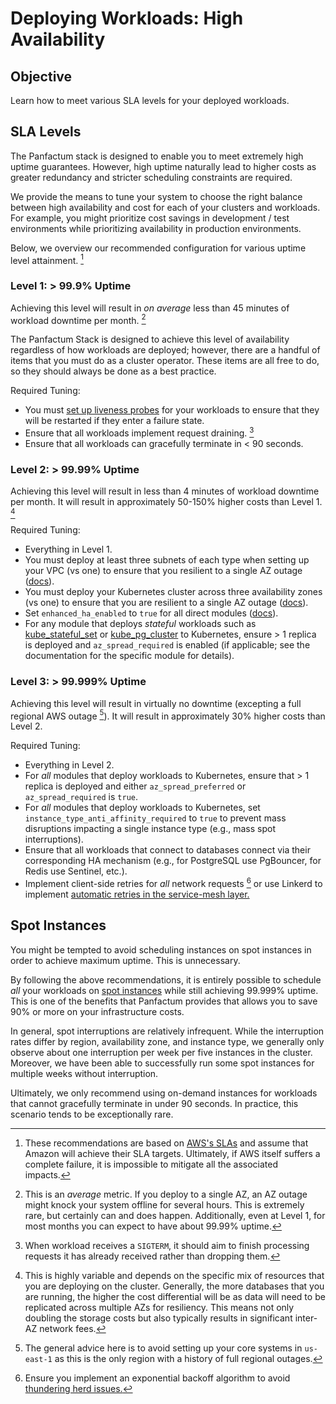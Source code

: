 # Deploying Workloads: High Availability

## Objective

Learn how to meet various SLA levels for your deployed workloads.

## SLA Levels

The Panfactum stack is designed to enable you to meet extremely high uptime guarantees. However,
high uptime naturally lead to higher costs as greater redundancy and stricter scheduling constraints
are required.

We provide the means to tune your system to choose the right balance between high availability
and cost for each of your clusters and workloads. For example, you might prioritize cost savings
in development / test environments while prioritizing availability in production environments.

Below, we overview our recommended configuration for various uptime level attainment. [^1]

[^1]: These recommendations are based on [AWS's SLAs](https://aws.amazon.com/compute/sla) and assume that
    Amazon will achieve their SLA targets. Ultimately, if AWS itself suffers a complete failure, it is impossible to mitigate all
    the associated impacts.

### Level 1: > 99.9% Uptime

Achieving this level will result in *on average* less than 45 minutes of workload downtime per month. [^7]

[^7]: This is an *average* metric. If you deploy to a single AZ, an AZ outage might knock your system offline for several
    hours. This is extremely rare, but certainly can and does happen. Additionally, even at Level 1, for most months you can expect to have
    about 99.99% uptime.

The Panfactum Stack
is designed to achieve this level of availability regardless of how workloads are deployed; however,
there are a handful of items that you must do as a cluster operator. These items are all free to do, so they should
always be done as a best practice.

Required Tuning:

* You must [set up liveness probes](/docs/main/guides/deploying-workloads/basics#liveness-and-readiness-probes) for your workloads to ensure that they will be restarted if they enter a failure state.
* Ensure that all workloads implement request draining. [^3]
* Ensure that all workloads can gracefully terminate in \< 90 seconds.

[^3]: When workload receives a `SIGTERM`, it should aim to finish processing requests it has already received rather
    than dropping them.

### Level 2: > 99.99% Uptime

Achieving this level will result in less than 4 minutes of workload downtime per month. It
will result in approximately 50-150% higher costs than Level 1. [^2]

[^2]: This is highly variable and depends on the specific mix of resources that you are deploying on the cluster. Generally,
    the more databases that you are running, the higher the cost differential will be as data will need to be replicated
    across multiple AZs for resiliency. This means not only doubling the storage costs but also typically results in
    significant inter-AZ network fees.

Required Tuning:

* Everything in Level 1.
* You must deploy at least three subnets of each type when setting up your VPC (vs one) to ensure that you resilient to a single AZ outage ([docs](docs/main/guides/bootstrapping/aws-networking#choose-your-cidr-blocks-and-subnets)).
* You must deploy your Kubernetes cluster across three availability zones (vs one) to ensure that you are resilient to a single AZ outage ([docs](/docs/main/guides/bootstrapping/kubernetes-cluster#choose-node-subnets)).
* Set `enhanced_ha_enabled` to `true` for all direct modules ([docs](/docs/main/reference/infrastructure-modules/overview#common-variables)).
* For any module that deploys *stateful* workloads such as [kube\_stateful\_set](/docs/main/reference/infrastructure-modules/submodule/kubernetes/kube_stateful_set) or [kube\_pg\_cluster](/docs/main/reference/infrastructure-modules/submodule/kubernetes/kube_pg_cluster) to Kubernetes,
  ensure > 1 replica is deployed and `az_spread_required` is enabled (if applicable; see the documentation for the specific module for details).

### Level 3: > 99.999% Uptime

Achieving this level will result in virtually no downtime (excepting a full regional AWS outage [^4]). It will result in approximately 30% higher costs than Level 2.

[^4]: The general advice here is to avoid setting up your core systems in `us-east-1` as this is the only region with a history
    of full regional outages.

Required Tuning:

* Everything in Level 2.
* For *all* modules that deploy workloads to Kubernetes, ensure that > 1 replica is deployed and either `az_spread_preferred` or
  `az_spread_required` is `true`.
* For *all* modules that deploy workloads to Kubernetes, set `instance_type_anti_affinity_required` to `true` to prevent mass
  disruptions impacting a single instance type (e.g., mass spot interruptions).
* Ensure that all workloads that connect to databases connect via their corresponding HA mechanism (e.g., for PostgreSQL use PgBouncer, for
  Redis use Sentinel, etc.).
* Implement client-side retries for *all* network requests [^5] or use Linkerd to implement [automatic retries in the service-mesh
  layer.](https://linkerd.io/2-edge/features/retries-and-timeouts/)

[^5]: Ensure you implement an exponential backoff algorithm to avoid [thundering herd issues.](https://en.wikipedia.org/wiki/Thundering_herd_problem)

## Spot Instances

You might be tempted to avoid scheduling instances on spot instances in order to achieve maximum uptime. This is unnecessary.

By following the above recommendations, it is entirely possible to schedule *all* your workloads on [spot instances](https://aws.amazon.com/ec2/spot/)
while still achieving 99.999% uptime. This is one of the benefits that Panfactum provides that allows you to save 90% or more on your infrastructure
costs.

In general, spot interruptions are relatively infrequent. While the interruption rates differ by region, availability zone,
and instance type, we generally only observe about one interruption per week per five instances in the cluster. Moreover,
we have been able to successfully run some spot instances for multiple weeks without interruption.

Ultimately, we only recommend using on-demand instances for workloads that cannot gracefully terminate in under 90 seconds. In practice,
this scenario tends to be exceptionally rare.
